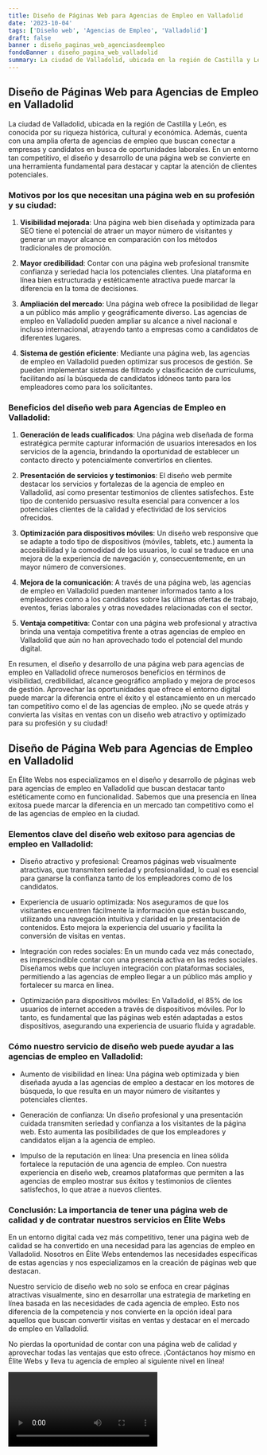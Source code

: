 ```yaml
---
title: Diseño de Páginas Web para Agencias de Empleo en Valladolid
date: '2023-10-04'
tags: ['Diseño web', 'Agencias de Empleo', 'Valladolid']
draft: false
banner : diseño_paginas_web_agenciasdeempleo
fondoBanner : diseño_pagina_web_valladolid
summary: La ciudad de Valladolid, ubicada en la región de Castilla y León, es conocida por su riqueza histórica, cultural y económica. Además, cuenta con una amplia oferta de agencias de empleo que buscan conectar a empresas y candidatos en busca de oportunidades laborales. En un entorno tan competitivo, el diseño y desarrollo de una página web se convierte en una herramienta fundamental para destacar y captar la atención de clientes potenciales.
---
```


## Diseño de Páginas Web para Agencias de Empleo en Valladolid

La ciudad de Valladolid, ubicada en la región de Castilla y León, es conocida por su riqueza histórica, cultural y económica. Además, cuenta con una amplia oferta de agencias de empleo que buscan conectar a empresas y candidatos en busca de oportunidades laborales. En un entorno tan competitivo, el diseño y desarrollo de una página web se convierte en una herramienta fundamental para destacar y captar la atención de clientes potenciales.

### Motivos por los que necesitan una página web en su profesión y su ciudad:

1. **Visibilidad mejorada**: Una página web bien diseñada y optimizada para SEO tiene el potencial de atraer un mayor número de visitantes y generar un mayor alcance en comparación con los métodos tradicionales de promoción.

2. **Mayor credibilidad**: Contar con una página web profesional transmite confianza y seriedad hacia los potenciales clientes. Una plataforma en línea bien estructurada y estéticamente atractiva puede marcar la diferencia en la toma de decisiones.

3. **Ampliación del mercado**: Una página web ofrece la posibilidad de llegar a un público más amplio y geográficamente diverso. Las agencias de empleo en Valladolid pueden ampliar su alcance a nivel nacional e incluso internacional, atrayendo tanto a empresas como a candidatos de diferentes lugares.

4. **Sistema de gestión eficiente**: Mediante una página web, las agencias de empleo en Valladolid pueden optimizar sus procesos de gestión. Se pueden implementar sistemas de filtrado y clasificación de currículums, facilitando así la búsqueda de candidatos idóneos tanto para los empleadores como para los solicitantes.

### Beneficios del diseño web para Agencias de Empleo en Valladolid:

1. **Generación de leads cualificados**: Una página web diseñada de forma estratégica permite capturar información de usuarios interesados en los servicios de la agencia, brindando la oportunidad de establecer un contacto directo y potencialmente convertirlos en clientes.

2. **Presentación de servicios y testimonios**: El diseño web permite destacar los servicios y fortalezas de la agencia de empleo en Valladolid, así como presentar testimonios de clientes satisfechos. Este tipo de contenido persuasivo resulta esencial para convencer a los potenciales clientes de la calidad y efectividad de los servicios ofrecidos.

3. **Optimización para dispositivos móviles**: Un diseño web responsive que se adapte a todo tipo de dispositivos (móviles, tablets, etc.) aumenta la accesibilidad y la comodidad de los usuarios, lo cual se traduce en una mejora de la experiencia de navegación y, consecuentemente, en un mayor número de conversiones.

4. **Mejora de la comunicación**: A través de una página web, las agencias de empleo en Valladolid pueden mantener informados tanto a los empleadores como a los candidatos sobre las últimas ofertas de trabajo, eventos, ferias laborales y otras novedades relacionadas con el sector.

5. **Ventaja competitiva**: Contar con una página web profesional y atractiva brinda una ventaja competitiva frente a otras agencias de empleo en Valladolid que aún no han aprovechado todo el potencial del mundo digital. 

En resumen, el diseño y desarrollo de una página web para agencias de empleo en Valladolid ofrece numerosos beneficios en términos de visibilidad, credibilidad, alcance geográfico ampliado y mejora de procesos de gestión. Aprovechar las oportunidades que ofrece el entorno digital puede marcar la diferencia entre el éxito y el estancamiento en un mercado tan competitivo como el de las agencias de empleo. ¡No se quede atrás y convierta las visitas en ventas con un diseño web atractivo y optimizado para su profesión y su ciudad!

<GifSeo />

<Cta />

## Diseño de Página Web para Agencias de Empleo en Valladolid

En Élite Webs nos especializamos en el diseño y desarrollo de páginas web para agencias de empleo en Valladolid que buscan destacar tanto estéticamente como en funcionalidad. Sabemos que una presencia en línea exitosa puede marcar la diferencia en un mercado tan competitivo como el de las agencias de empleo en la ciudad.

### Elementos clave del diseño web exitoso para agencias de empleo en Valladolid:

- Diseño atractivo y profesional: Creamos páginas web visualmente atractivas, que transmiten seriedad y profesionalidad, lo cual es esencial para ganarse la confianza tanto de los empleadores como de los candidatos.

- Experiencia de usuario optimizada: Nos aseguramos de que los visitantes encuentren fácilmente la información que están buscando, utilizando una navegación intuitiva y claridad en la presentación de contenidos. Esto mejora la experiencia del usuario y facilita la conversión de visitas en ventas.

- Integración con redes sociales: En un mundo cada vez más conectado, es imprescindible contar con una presencia activa en las redes sociales. Diseñamos webs que incluyen integración con plataformas sociales, permitiendo a las agencias de empleo llegar a un público más amplio y fortalecer su marca en línea.

- Optimización para dispositivos móviles: En Valladolid, el 85% de los usuarios de internet acceden a través de dispositivos móviles. Por lo tanto, es fundamental que las páginas web estén adaptadas a estos dispositivos, asegurando una experiencia de usuario fluida y agradable.

### Cómo nuestro servicio de diseño web puede ayudar a las agencias de empleo en Valladolid:

- Aumento de visibilidad en línea: Una página web optimizada y bien diseñada ayuda a las agencias de empleo a destacar en los motores de búsqueda, lo que resulta en un mayor número de visitantes y potenciales clientes.

- Generación de confianza: Un diseño profesional y una presentación cuidada transmiten seriedad y confianza a los visitantes de la página web. Esto aumenta las posibilidades de que los empleadores y candidatos elijan a la agencia de empleo.

- Impulso de la reputación en línea: Una presencia en línea sólida fortalece la reputación de una agencia de empleo. Con nuestra experiencia en diseño web, creamos plataformas que permiten a las agencias de empleo mostrar sus éxitos y testimonios de clientes satisfechos, lo que atrae a nuevos clientes.

### Conclusión: La importancia de tener una página web de calidad y de contratar nuestros servicios en Élite Webs

En un entorno digital cada vez más competitivo, tener una página web de calidad se ha convertido en una necesidad para las agencias de empleo en Valladolid. Nosotros en Élite Webs entendemos las necesidades específicas de estas agencias y nos especializamos en la creación de páginas web que destacan.

Nuestro servicio de diseño web no solo se enfoca en crear páginas atractivas visualmente, sino en desarrollar una estrategia de marketing en línea basada en las necesidades de cada agencia de empleo. Esto nos diferencia de la competencia y nos convierte en la opción ideal para aquellos que buscan convertir visitas en ventas y destacar en el mercado de empleo en Valladolid.

No pierdas la oportunidad de contar con una página web de calidad y aprovechar todas las ventajas que esto ofrece. ¡Contáctanos hoy mismo en Élite Webs y lleva tu agencia de empleo al siguiente nivel en línea!

<Video />

<CtaBot job='Agencias de Empleo' city='Valladolid'/>

<Gmaps query='Valladolid+españa+maps' />